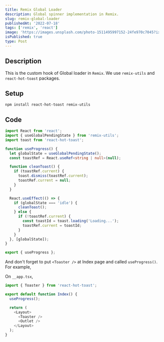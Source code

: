 ```yaml
---
title: Remix Global Loader
description: Global spinner implementation in Remix.
slug: remix-global-loader
publishedAt: '2022-07-18'
tags: ['remix', 'react']
image: 'https://images.unsplash.com/photo-1511495997152-24fe970c7045?ixlib=rb-1.2.1&ixid=MnwxMjA3fDB8MHxwaG90by1wYWdlfHx8fGVufDB8fHx8&auto=format&fit=crop&w=1470&q=80'
isPublished: true
type: Post
---
```


## Description

This is the custom hook of Global loader in `Remix`.
We use `remix-utils` and `react-hot-toast` packages.

## Setup

```
npm install react-hot-toast remix-utils
```

## Code

```ts filename=useProgress.ts
import React from 'react';
import { useGlobalPendingState } from 'remix-utils';
import toast from 'react-hot-toast';

function useProgress() {
  let globalState = useGlobalPendingState();
  const toastRef = React.useRef<string | null>(null);

  function cleanToast() {
    if (toastRef.current) {
      toast.dismiss(toastRef.current);
      toastRef.current = null;
    }
  }

  React.useEffect(() => {
    if (globalState === 'idle') {
      cleanToast();
    } else {
      if (!toastRef.current) {
        const toastId = toast.loading('Loading...');
        toastRef.current = toastId;
      }
    }
  }, [globalState]);
}

export { useProgress };
```

And don't forget to put `<Toaster />` at Index page and called `useProgress()`.
For example,

On `__app.tsx`,

```ts
import { Toaster } from 'react-hot-toast';

export default function Index() {
  useProgress();

  return (
    <Layout>
      <Toaster />
      <Outlet />
    </Layout>
  );
}
```
